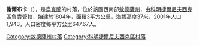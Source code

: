{{coord|47|0|23|N|30|45|54|E|scale:30000|display=title}}

'''謝爾布卡'''（{{lang-uk|Сербка}}），是[[烏克蘭|烏克蘭]]的村落，位於該國西南部[[敖德薩州|敖德薩州]]，由[[科明捷爾尼夫西克區|科明捷爾尼夫西克區]]負責管轄，始建於1804年，面積3平方公里，海拔高度37米，2001年人口1,943，人口密度每平方公里647.67人。

{{DEFAULTSORT:Сербка}}
[[Category:敖德薩州村落|Category:敖德薩州村落]]
[[Category:科明捷爾尼夫西克區村落|Category:科明捷爾尼夫西克區村落]]


{{Odessa-geo-stub}}